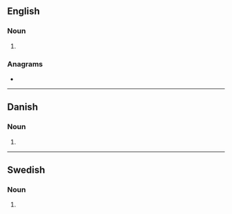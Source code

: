 ==English==

===Noun===
{{head|en|noun form}}

# {{plural of|semester|lang=en}}

===Anagrams===
* {{anagrams|en|a=eeemrssst|semestres}}

----

==Danish==

===Noun===
{{head|da|noun form|g=n}}

# {{inflection of|da|semester||indef|gen|s}}

----

==Swedish==

===Noun===
{{head|sv|noun form}}

# {{sv-noun-form-indef-gen|semester}}